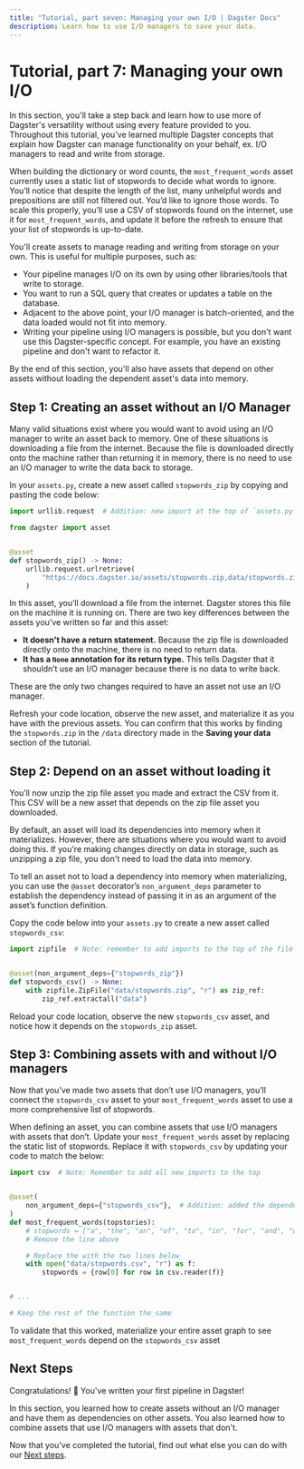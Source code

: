 ```yaml
---
title: "Tutorial, part seven: Managing your own I/O | Dagster Docs"
description: Learn how to use I/O managers to save your data.
---
```


# Tutorial, part 7: Managing your own I/O

In this section, you'll take a step back and learn how to use more of Dagster's versatility without using every feature provided to you. Throughout this tutorial, you've learned multiple Dagster concepts that explain how Dagster can manage functionality on your behalf, ex. I/O managers to read and write from storage.

When building the dictionary or word counts, the `most_frequent_words` asset currently uses a static list of stopwords to decide what words to ignore. You’ll notice that despite the length of the list, many unhelpful words and prepositions are still not filtered out. You’d like to ignore those words. To scale this properly, you’ll use a CSV of stopwords found on the internet, use it for `most_frequent_words`, and update it before the refresh to ensure that your list of stopwords is up-to-date.

You'll create assets to manage reading and writing from storage on your own. This is useful for multiple purposes, such as:

- Your pipeline manages I/O on its own by using other libraries/tools that write to storage.
- You want to run a SQL query that creates or updates a table on the database.
- Adjacent to the above point, your I/O manager is batch-oriented, and the data loaded would not fit into memory.
- Writing your pipeline using I/O managers is possible, but you don't want use this Dagster-specific concept. For example, you have an existing pipeline and don't want to refactor it.

By the end of this section, you'll also have assets that depend on other assets without loading the dependent asset's data into memory.

## Step 1: Creating an asset without an I/O Manager

Many valid situations exist where you would want to avoid using an I/O manager to write an asset back to memory. One of these situations is downloading a file from the internet. Because the file is downloaded directly onto the machine rather than returning it in memory, there is no need to use an I/O manager to write the data back to storage.

In your `assets.py`, create a new asset called `stopwords_zip` by copying and pasting the code below:

```python file=/tutorial/managing_your_own_io/assets.py startafter=start_stopwords_zip endbefore=end_stopwords_zip
import urllib.request  # Addition: new import at the top of `assets.py`

from dagster import asset


@asset
def stopwords_zip() -> None:
    urllib.request.urlretrieve(
        "https://docs.dagster.io/assets/stopwords.zip,data/stopwords.zip",
    )
```

In this asset, you’ll download a file from the internet. Dagster stores this file on the machine it is running on. There are two key differences between the assets you’ve written so far and this asset:

- **It doesn't have a return statement.** Because the zip file is downloaded directly onto the machine, there is no need to return data.
- **It has a `None` annotation for its return type.** This tells Dagster that it shouldn’t use an I/O manager because there is no data to write back.

These are the only two changes required to have an asset not use an I/O manager.

Refresh your code location, observe the new asset, and materialize it as you have with the previous assets. You can confirm that this works by finding the `stopwords.zip` in the `/data` directory made in the **Saving your data** section of the tutorial.

## Step 2: Depend on an asset without loading it

You’ll now unzip the zip file asset you made and extract the CSV from it. This CSV will be a new asset that depends on the zip file asset you downloaded.

By default, an asset will load its dependencies into memory when it materializes. However, there are situations where you would want to avoid doing this. If you're making changes directly on data in storage, such as unzipping a zip file, you don't need to load the data into memory.

To tell an asset not to load a dependency into memory when materializing, you can use the `@asset` decorator’s `non_argument_deps` parameter to establish the dependency instead of passing it in as an argument of the asset’s function definition.

Copy the code below into your `assets.py` to create a new asset called `stopwords_csv`:

```python file=/tutorial/managing_your_own_io/assets.py startafter=start_stopwords_csv endbefore=end_stopwords_csv
import zipfile  # Note: remember to add imports to the top of the file


@asset(non_argument_deps={"stopwords_zip"})
def stopwords_csv() -> None:
    with zipfile.ZipFile("data/stopwords.zip", "r") as zip_ref:
        zip_ref.extractall("data")
```

Reload your code location, observe the new `stopwords_csv` asset, and notice how it depends on the `stopwords_zip` asset.

## Step 3: Combining assets with and without I/O managers

Now that you’ve made two assets that don’t use I/O managers, you’ll connect the `stopwords_csv` asset to your `most_frequent_words` asset to use a more comprehensive list of stopwords.

When defining an asset, you can combine assets that use I/O managers with assets that don’t. Update your `most_frequent_words` asset by replacing the static list of stopwords. Replace it with `stopwords_csv` by updating your code to match the below:

```python file=/tutorial/managing_your_own_io/assets.py startafter=start_updated_most_frequent_words endbefore=end_updated_most_frequent_words
import csv  # Note: Remember to add all new imports to the top


@asset(
    non_argument_deps={"stopwords_csv"},  # Addition: added the dependency
)
def most_frequent_words(topstories):
    # stopwords = ["a", "the", "an", "of", "to", "in", "for", "and", "with", "on", "is"]
    # Remove the line above

    # Replace the with the two lines below
    with open("data/stopwords.csv", "r") as f:
        stopwords = {row[0] for row in csv.reader(f)}


# ...

# Keep the rest of the function the same
```

To validate that this worked, materialize your entire asset graph to see `most_frequent_words` depend on the `stopwords_csv` asset

## Next Steps

Congratulations! 🎉 You've written your first pipeline in Dagster!

In this section, you learned how to create assets without an I/O manager and have them as dependencies on other assets. You also learned how to combine assets that use I/O managers with assets that don't.

Now that you've completed the tutorial, find out what else you can do with our [Next steps](/tutorial/next-steps).
